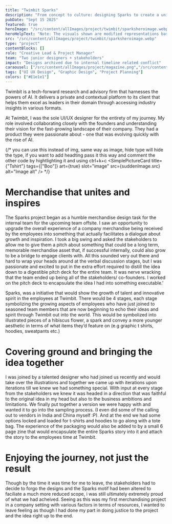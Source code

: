 ```yaml
---
title: "Twimbit Sparks"
description: "From concept to culture: designing Sparks to create a unique and legacy oriented merchandise line"
pubDate: "Sept 15 2025"
featured: true
heroImage: "/src/content/allImages/project/twimbit/sparksheroimage.webp"
heroHelpText: "Note: The visuals shown are modified representations based on the original work to maintain confidentiality while illustrating design intent."
src: "/src/content/allImages/project/twimbit/sparksheroimage.webp"
type: "project"
contentBlocks: []
role: "Creative Lead & Project Manager"
team: "Two junior designers + stakeholders"
impact: "Designs archived due to internal timeline related conflict"
caraousel: ["/src/content/allImages/project/magazine.png","/src/content/allImages/project/solar.png"]
tags: ["UI UX Design", "Graphic Design", "Project Planning"]
colors: ["#E1e1e1"]
---
```




<HalfWidthPara>
<p slot="para1" >
Twimbit is a tech-forward research and advisory firm that harnesses the powers of AI. It delivers a private and contextual platform to its client that helps them excel as leaders in their domain through accessing industry insights in various formats. 
</p>
<p slot="para1" > 
At Twimbit, I was the sole UI/UX designer for the entirety of my journey. My role involved collaborating closely with the founders and understanding their vision for the fast-growing landscape of their company. They had a product they were passionate about - one that was evolving quickly with the rise of AI. 
</p>

{/*
 you can use this instead of img, same way as image, hide type will hide the type, if you want to add headting pass it this way and comment
 the other code by hightlighting it and using ctrl+k+c
<SimplePictureCard title={"Tshirt"} tags={["Boo"]}  art={true} slot="image" src={suddenImage.src} alt="Image alt" />
 */}
 <SimplePictureCard hideType art={true} slot="image" src={suddenImage.src} alt="Image alt" />

</HalfWidthPara>

# Merchandise that unites and inspires
The Sparks project began as a humble merchandise design task for the internal team for the upcoming team offsite. I saw an opportunity to upgrade the overall experience of a company merchandise being received by the employees into something that actually facilitates a dialogue about growth and inspiration. I took a big swing and asked the stakeholders to allow me to give them a pitch about something that could be a long term, memorable merchandise asset that, if successful internally, could also grow to be a bridge to engage clients with. All this sounded very out there and hard to wrap your heads around at the verbal discussion stages, but I was passionate and excited to put in the extra effort required to distill the idea down to a digestible pitch deck for the entire team. It was nerve wracking that the team ended up being all of the stakeholders/ co-founders. I worked on the pitch deck to encapsulate the idea I had into something executable.'

Sparks, was a initiative that would show the growth of talent and innovative spirit in the employees at Twimbit. There would be 4 stages, each stage symbolizing the growing aspects of employees who have just joined to seasoned team members that are now beginning to echo their ideas and spirit through Twimbit out into the world. This would be symbolized into illustrated pieces of a hibiscus flower, a spark and convey a more younger aesthetic in terms of what items they’d feature on (e.g graphic t shirts, hoodies, sweatpants etc.)

# Covering ground and bringing the idea together

I was joined by a talented designer who had joined us recently and would take over the illustrations and together we came up with iterations upon iterations till we knew we had something special. With input at every stage from the stakeholders we knew it was headed in a direction that was faithful to the original idea in my head but also to the business ambitions and limitations. We finally put together a version we were happy with and wanted it to go into the sampling process. (I even did some of the calling out to vendors in India and China myself :P). And at the end we had some options locked and loaded for t-shirts and hoodies to go along with a tote bag. The experience of the packaging would also be added to by a small 6 page zine that would encapsulate the entire Sparks story into it and attach the story to the employees time at Twimbit.


# Enjoying the journey, not just the result

Though by the time it was time for me to leave, the stakeholders had to decide to forgo the designs and the Sparks motif had been altered to faciliate a much more reduced scope, i was still ultimately extremely proud of what we had acheived. Seeing as this was my first merchandising project in a company setting with various factors in terms of resources, I wanted to leave feeling as though I had done my part in doing justice to the project and the idea right up to the end. 

